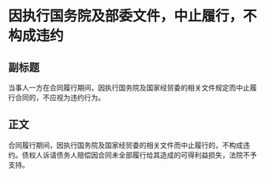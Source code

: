 # 因执行国务院及部委文件，中止履行，不构成违约
## 副标题
当事人一方在合同履行期间，因执行国务院及国家经贸委的相关文件规定而中止履行合同的，不应视为违约行为。
## 正文
合同履行期间，因执行国务院及国家经贸委的相关文件而中止履行的，不构成违约。债权人诉请债务人赔偿因合同未全部履行给其造成的可得利益损失，法院不予支持。
